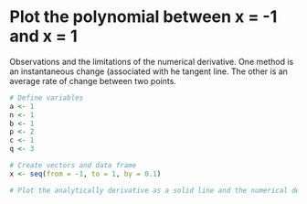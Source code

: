 # Plot the polynomial between x = -1 and x = 1

Observations and the limitations of the numerical derivative. One method is an instantaneous change (associated with he tangent line. The other is an average rate of change between two points.

```r

# Define variables
a <- 1
n <- 1
b <- 1
p <- 2
c <- 1
q <- 3

# Create vectors and data frame
x <- seq(from = -1, to = 1, by = 0.1)

# Plot the analytically derivative as a solid line and the numerical derivative as open symbols

```



